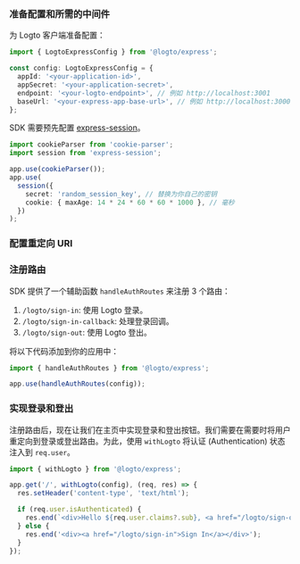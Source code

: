 
### 准备配置和所需的中间件

为 Logto 客户端准备配置：

```ts title="app.ts"
import { LogtoExpressConfig } from '@logto/express';

const config: LogtoExpressConfig = {
  appId: '<your-application-id>',
  appSecret: '<your-application-secret>',
  endpoint: '<your-logto-endpoint>', // 例如 http://localhost:3001
  baseUrl: '<your-express-app-base-url>', // 例如 http://localhost:3000
};
```

SDK 需要预先配置 [express-session](https://www.npmjs.com/package/express-session)。

```ts title="app.ts"
import cookieParser from 'cookie-parser';
import session from 'express-session';

app.use(cookieParser());
app.use(
  session({
    secret: 'random_session_key', // 替换为你自己的密钥
    cookie: { maxAge: 14 * 24 * 60 * 60 * 1000 }, // 毫秒
  })
);
```

### 配置重定向 URI

<SignInFlowSummary />

<AssumingUrl />

<WebConfigureRedirectUris />

### 注册路由

SDK 提供了一个辅助函数 `handleAuthRoutes` 来注册 3 个路由：

1. `/logto/sign-in`: 使用 Logto 登录。
2. `/logto/sign-in-callback`: 处理登录回调。
3. `/logto/sign-out`: 使用 Logto 登出。

将以下代码添加到你的应用中：

```ts title="app.ts"
import { handleAuthRoutes } from '@logto/express';

app.use(handleAuthRoutes(config));
```

### 实现登录和登出

注册路由后，现在让我们在主页中实现登录和登出按钮。我们需要在需要时将用户重定向到登录或登出路由。为此，使用 `withLogto` 将认证 (Authentication) 状态注入到 `req.user`。

```ts title="app.ts"
import { withLogto } from '@logto/express';

app.get('/', withLogto(config), (req, res) => {
  res.setHeader('content-type', 'text/html');

  if (req.user.isAuthenticated) {
    res.end(`<div>Hello ${req.user.claims?.sub}, <a href="/logto/sign-out">Sign Out</a></div>`);
  } else {
    res.end('<div><a href="/logto/sign-in">Sign In</a></div>');
  }
});
```

<Checkpoint />

